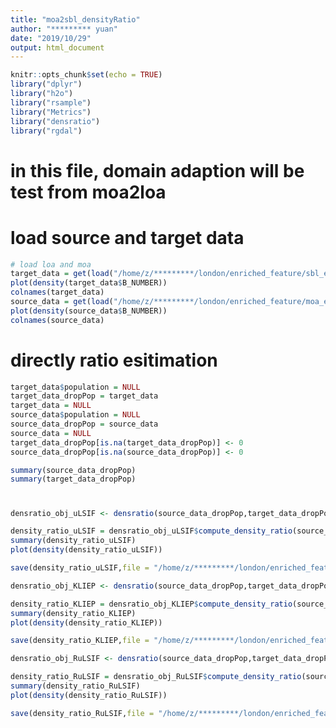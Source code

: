 ```yaml
---
title: "moa2sbl_densityRatio"
author: "********* yuan"
date: "2019/10/29"
output: html_document
---
```



```r
knitr::opts_chunk$set(echo = TRUE)
library("dplyr")
library("h2o")
library("rsample") 
library("Metrics")
library("densratio")
library("rgdal")
```

# in this file, domain adaption will be test from moa2loa
# load source and target data

```r
# load loa and moa
target_data = get(load("/home/z/*********/london/enriched_feature/sbl_enriched_covariates.Rdata"))
plot(density(target_data$B_NUMBER))
colnames(target_data)
source_data = get(load("/home/z/*********/london/enriched_feature/moa_enriched_covariates.Rdata"))
plot(density(source_data$B_NUMBER))
colnames(source_data)


```

# directly ratio esitimation 
```r
target_data$population = NULL
target_data_dropPop = target_data
target_data = NULL
source_data$population = NULL
source_data_dropPop = source_data
source_data = NULL
target_data_dropPop[is.na(target_data_dropPop)] <- 0
source_data_dropPop[is.na(source_data_dropPop)] <- 0
```

```r
summary(source_data_dropPop)
summary(target_data_dropPop)
```

#
```r
densratio_obj_uLSIF <- densratio(source_data_dropPop,target_data_dropPop)

density_ratio_uLSIF = densratio_obj_uLSIF$compute_density_ratio(source_data_dropPop)
summary(density_ratio_uLSIF)
plot(density(density_ratio_uLSIF))

save(density_ratio_uLSIF,file = "/home/z/*********/london/enriched_feature/moa2sbl_weights_uLSIF.Rdata")
```

```r
densratio_obj_KLIEP <- densratio(source_data_dropPop,target_data_dropPop,method = "KLIEP")

density_ratio_KLIEP = densratio_obj_KLIEP$compute_density_ratio(source_data_dropPop)
summary(density_ratio_KLIEP)
plot(density(density_ratio_KLIEP))

save(density_ratio_KLIEP,file = "/home/z/*********/london/enriched_feature/moa2sbl_weights_KLIEP.Rdata")
```

```r
densratio_obj_RuLSIF <- densratio(source_data_dropPop,target_data_dropPop,method = "RuLSIF")

density_ratio_RuLSIF = densratio_obj_RuLSIF$compute_density_ratio(source_data_dropPop)
summary(density_ratio_RuLSIF)
plot(density(density_ratio_RuLSIF))

save(density_ratio_RuLSIF,file = "/home/z/*********/london/enriched_feature/moa2sbl_weights_RuLSIF.Rdata")
```